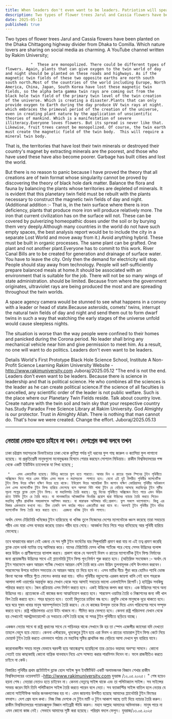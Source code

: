 ```yaml
---
title: When leaders don't even want to be leaders. Patriotism will speak then
description: Two types of flower trees Jarul and Cassia flowers have been planted on the Dhaka Chittagong highway divider from Dhaka to Comilla. Which nature lovers are sharing on social media as charming. A YouTube channel written by Rakim University
date: 2025-05-13
published: true
---
```


Two types of flower trees Jarul and Cassia flowers have been planted on the Dhaka Chittagong highway divider from Dhaka to Comilla. Which nature lovers are sharing on social media as charming. A YouTube channel written by Rakim University;

               "  These are monopolized. There could be different types of flowers. Again, plants that can give oxygen to the twin world of day and night should be planted on these roads and highways. As if the magnetic twin fields of these two opposite earths are north south south north.Most of the countries of the world including Europe, North America, China, Japan, South Korea have lost these magnetic twin fields, so the alpha beta gamma twin rays are coming out from the black hole twin field of the primary twin level of the twin creation of the universe. Which is creating a disaster.Plants that can only provide oxygen to Earth during the day produce UV twin rays at night. which embraces the primeval period of the creation of the universe, even in creating plant nature by the application of unscientific theories of mankind. Which is a manifestation of severe illiteracy.Everyone loves flowers. But its spread is never like that. Likewise, fruit trees cannot be monopolized. Of course, the twin earth must create the magnetic field of the twin body.  This will require a mineral twin body.

That is, the territories that have lost their twin minerals or destroyed their country's magnet by extracting minerals are the poorest, and those who have used these have also become poorer. Garbage has built cities and lost the world.

But there is no reason to panic because I have proved the theory that all creations are of twin format whose singularity cannot be proved by discovering the theory of black hole dark matter. Balance the flora and fauna by balancing the plants whose territories are depleted of minerals.
It is evident that this planetary twin field must be rebuilt with the plants necessary to construct the magnetic twin fields of day and night.  (Additional addition :- That is, in the twin surface where there is iron deficiency, plants that produce more iron will produce relatively more. The iron that current civilization has on the surface will not. These can be covered by pulverizing homeopathic doses under the soil or by burying them very deeply.Although many countries in the world do not have such empty spaces, the best analysis report would be to include the city in a separate Lost World and move away from it.)
Avoid anything hybrid. These must be built in organic processes. The same plant can be grafted. One plant and not another plant.Everyone has to commit to this work. River Canal Bills are to be created for generation and drainage of surface water. You have to leave the city. Only then the demand for electricity will stop. People should stay away from technology.  People will self-sufficiently prepare balanced meals at home.It should be associated with an environment that is suitable for the job. There will not be so many wings of state administration. should be limited. Because from where the government originates, ultraviolet rays are being produced the most and are spreading throughout the twin worlds.

A space agency camera would be stunned to see what happens in a convoy with a leader or head of state.Because asteroids, comets' twins, interrupt the natural twin fields of day and night and send them out to form dwarf twins in such a way that watching the early stages of the universe unfold would cause sleepless nights.

The situation is worse than the way people were confined to their homes and panicked during the Corona period. No leader shall bring any mechanical vehicle near him and give permission to meet him. As a result, no one will want to do politics. Leaders don't even want to be leaders.

Details World's First Prototype Black Hole Science School, Institute A Non-Profit Science Learning Rakim University Website -http://www.rakimuniversity.com
Juboraj/2025.05.12  "The end is not the end.
Leaders don't even want to be leaders. Because there is science in leadership and that is political science. He who combines all the sciences is the leader as he can create political science.If the science of all faculties is cancelled, any scientific order of the leader is not public welfare. Such is the place where our Planetary Twin Fields reside. Talk about country love. Create nature with the twin soil and twin sky that your respective country has.Study Paradox Free Science Library at Rakim University. God Almighty is our protector. Trust in Almighty Allah. There is nothing that man cannot do. That's how we were created. Change the effort.
Juboraj/2025.05.13

---

##     নেতারা নেতাও হতে চাইবে না যখন। দেশপ্রেম  কথা বলবে তখন

ঢাকা চট্টগ্রাম মহাসড়কে ডিভাইডারে ঢাকা থেকে  কুমিল্লা পর্যন্ত দুই ধরনের ফুল গাছ জারুল ও ক‍্যাসিয়া ফুল লাগানো হয়েছে। যা প্রকৃতিপ্রেমী মানুষগুলো মনোমুগ্ধকর হিসাবে শেয়ার করছেন সোশ‍্যাল মিডিয়ায়। রাকীম বিশ্ববিদ্যালয়ের পক্ষ থেকে একটি ইউটিউব চ‍্যানেলকে যা লিখা হয়েছে ;

     "   এসব একচেটিয়া হয়েছে। বিভিন্ন জাতের ফুল হতে পারতো। আবার দিন ও রাতের পৃথক স্পিনের টুইন পৃথিবীতে অক্সিজেন দিতে পারে এমন উদ্ভিদ এসব সড়ক ও মহাসড়কে  লাগাতে হবে। যেনো এই দুই বিপরীত পৃথিবীর ম‍্যাগনেটিক টুইন ফিল্ড উত্তর দক্ষিণ দক্ষিণ উত্তর হয়ে থাকে। ইউরোপ উত্তর আমেরিকা চীন জাপান দক্ষিণ কোরিয়াসহ পৃথিবীর অধিকাংশ দেশ এসব ম‍্যাগনেটিক টুইন ফিল্ড হারিয়ে ফেলেছে বলে আলফা বিটা গামা টুইন রে বেড়িয়ে আসছে মহাবিশ্বের টুইন সৃষ্টির সূচনা লগ্নের ব্ল‍্যাক হোল টুইন ফিল্ড। যা মহাবিপর্যয় তৈরি করছে। শুধু দিনের পৃথিবীতে অক্সিজেন দিতে পারে এমন উদ্ভিদ রাতে ইউভি টুইন রে তৈরি করে। যা মানবজাতির অবৈজ্ঞানিক থিওরির প্রয়োগ দ্বারা উদ্ভিদের ন‍্যাচার তৈরি করতে গিয়েও মহাবিশ্ব সৃষ্টির প্রাথমিক সময়কালকে আলিঙ্গন করছে। যা মারাত্মক অশিক্ষার বহি:প্রকাশ। ফুল সকলে ভালোবাসে। কিন্তু এর বিস্তার এমনভাবে কখনো নয়। ঠিক তেমনি ফল কাঠের গাছও একচেটিয়া করা যাবে না। অবশ‍্যই টুইন পৃথিবীর টুইন বডির ম‍্যাগনেটিক ফিল্ড তৈরি করে করতে হবে।  এরজন‍্য খনিজ টূইন বডি লাগবে।

অর্থাৎ যেসব টেরিটোরি খনিজের টুইন হারিয়েছে বা খনিজ তুলে নিজেদের দেশের ম‍্যাগনেটকে ধ্বংস করেছে তারা সবচেয়ে গরীব এবং যারা এসব ব‍্যবহার করেছে তারাও গরীব হয়ে গেছে। আবর্জনা নিয়ে গিয়ে শহর বানিয়েছে আর পৃথিবী হারিয়ে ফেলেছে।

তবে ঘাবরানোর কারণ নেই এজন‍্য যে সব সৃষ্টি টুইন ফর্মেটের যার সিঙ্গুলারিটি প্রমাণ করা যায় না এই তত্ব প্রমাণ করেছি ব্ল‍্যাক হোল ডার্ক ম‍্যাটার তত্ব আবিস্কার করে। যাদের টেরিটোরি যেসব খনিজ শর্টেজে পরে গেছে সেসব উদ্ভিদের ব‍্যলান্স করে উদ্ভিদ ও প্রাণীজগতের ব‍্যালান্স করবে।
প্রকাশ থাকে যে অবশ‍্যই দিবস ও রাতের ম‍্যাগনেটিক টূইন ফিল্ড নির্মানের জন‍্য প্রয়োজনীয় উদ্ভিদের সাথে এই প্ল‍্যানেটারি টুইন ফিল্ড পূন:নির্মাণ শুরু করতে হবে। (অতিরিক্ত সংযোজন :- অর্থাৎ যে টুইন সারফেসে ধরুন আয়রন শর্টেজ সেখানে আয়রন বেশি তৈরি করে এমন উদ্ভিদ তুলনামূলক বেশি উৎপাদন করবেন। সারফেসের উপরে বর্তমান সভ‍্যতার যে আয়রন আছে তা দিয়ে হবে না। এসব মাটির নীচে গুঁড়া করে হোমিও প‍্যাথি ডোজ  কিংবা অনেক গভীরে পুঁতে ফেলেও কভার করা যায়।
যদিও পৃথিবীর বহুদেশের এরকম জায়গা খালি নেই বলে শহরকে আলাদা লস্ট ওয়ার্ল্ডের অন্তর্ভূক্ত করে সেখান থেকে সরে আসাই সবচেয়ে ভালো  এনালাইসিস রিপোর্ট।)
হাইব্রিড সবকিছু পরিহার করতে হবে। জৈব প্রক্রিয়ায় এসব নির্মাণ করতে হবে। একই উদ্ভিদের কলম করা যাবে। এক উদ্ভিদের সাথে অন‍্য উদ্ভিদের নয়। প্রত‍্যেককে এই কাজের জন‍্য আত্মনিয়োগ করতে হবে। সারফেস ওয়াটার তৈরি ও নিষ্কাশনের জন‍্য নদী খাল বিল তৈরি করতে হবে। শহর ছাড়তে হবে। তবেই বিদ‍্যুতের চাহিদা বন্ধ হবে। প্রযুক্তি থেকে মানুষকে দূরে থাকতে হবে।  ঘরে ঘরে সুষম খাবার মানুষ স্বয়সম্পূর্নভাবে তৈরি করবে। যে যে কাজের উপযুক্ত তাকে দিয়ে এমন পরিবেশের সাথে সম্পৃক্ত করতে হবে। রাষ্ট্র পরিচালনার এতো উইং থাকবে না। সীমিত করে ফেলতে হবে। কেননা রাষ্ট্র পরিচালনা যেখান থেকে হয় সেখানেই আলট্রাভায়োলেট রে সবচেয়ে বেশি তৈরি হচ্ছে যা সমগ্র টুইন পৃথিবীতে ছড়িয়ে যাচ্ছে।

একজন নেতার সাথে বা রাষ্ট্র প্রধানের সাথে যে গাড়িবহর থাকে সেখানে কি হয় তা স্পেস এজেন্সীর ক‍্যামেরা যদি দেখতো তাহলে বেহুস হয়ে যেতো।  কেননা এস্টরয়েড, ধূমকেতুর টুইন  হয়ে এরা দিবস ও রাতের ন‍্যাচারাল টুইন ফিল্ড কেটে নিয়ে ডোয়ার্ফ টুইন তৈরি করতে এমনভাবে পাঠায় যে মহাবিশ্ব সৃষ্টির প্রাথমিক স্তর বেড়িয়ে আসা দেখলে ঘুম হারিয়ে যাবে। 

করোনাকালীন সময়ে মানুষ যেভাবে ঘরবন্দী হয়ে আতঙ্কগ্রস্হ হয়েছিলো তার চেয়েও ভয়াবহ অবস্হা সামনে। কোনো নেতাই তার কাছাকাছি কোনো যান্ত্রিক যানবাহন নিয়ে এসে সাক্ষাত করার পারমিশন দিবেন না। ফলে রাজনীতিও করতে চাইবে না কেউ।

বিস্তারিত পৃথিবীর প্রথম প্রটোটাইপ  ব্ল‍্যাক হোল সাইন্স স্কুল ইনষ্টিটিউট একটি অলাভজনক  বিজ্ঞান শেখার রাকীম বিশ্ববিদ্যালয়ের ওয়েবসাইট -http://www.rakimuniversity.com
যুবরাজ /১২.০৫.২০২৫। " শেষ হয়েও হয়না শেষ।
নেতারা নেতাও হতে চাইবেন না। কেননা নেতৃত্বে সাইন্স থাকে এবং তা পলিটাক‍্যাল সাইন্স। সব সাইন্সের সমন্বয় করেন যিনি তিনি পলিটিক‍্যাল সাইন্স তৈরি করতে পারেন বলে নেতা। সব ফ‍্যাকাল্টির সাইন্স বাতিল হলে নেতার যে কোনো সাইন্টিফিক অর্ডার জনকল‍্যাণকর হয় না। এমন জায়গায় উপনীত হয়েছে আমাদের প্ল‍্যানেটারি টুইন ফিল্ডের বসবাস। দেশ প্রেম বলে কথা। নিজ  নিজ দেশকে যে টুইন মাটি ও টুইন আকাশ আছে তাই দিয়ে ন‍্যাচার তৈরি করুন। রাকীম বিশ্ববিদ্যালয়ের প‍্যারাডক্সমুক্ত  বিজ্ঞান লাইব্রেরী স্টাডি করুন। মহান আল্লাহ আমাদের অভিভাবক। মানুষ পারে না এমন কোনো কাজ নেই। সেভাবে আমাদের সৃষ্টি করা হয়েছে। পরিশ্রম বদলে ফেলুন।
যুবরাজ/১৩.০৫.২০২৫
